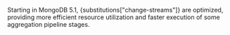 
Starting in MongoDB 5.1, {substitutions["change-streams"]} are optimized, providing more
efficient resource utilization and faster execution of some aggregation
pipeline stages.
